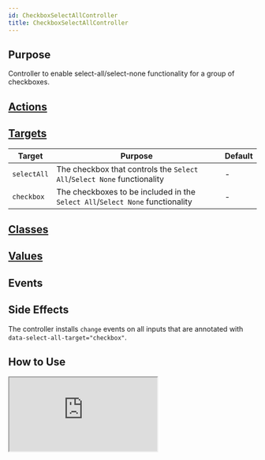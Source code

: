 ```yaml
---
id: CheckboxSelectAllController
title: CheckboxSelectAllController
---
```




## Purpose

Controller to enable select-all/select-none functionality for a group of checkboxes.


## [Actions](https://stimulus.hotwire.dev/reference/actions)
<NoActions/>

## [Targets](https://stimulus.hotwire.dev/reference/targets)

| Target | Purpose | Default |
| --- | --- | --- |
| `selectAll` | The checkbox that controls the `Select All`/`Select None` functionality | - |
| `checkbox` | The checkboxes to be included in the `Select All`/`Select None` functionality | - |

## [Classes](https://stimulus.hotwire.dev/reference/classes)
<NoClasses/>

## [Values](https://stimulus.hotwire.dev/reference/values)
<NoValues/>

## Events
<NoEvents/>

## Side Effects

The controller installs `change` events on all inputs that are annotated with `data-select-all-target="checkbox"`.


## How to Use

<iframe
  src="https:///stimulus-library.netlify.app/controllers/checkbox_select_all_controller.html"
  style={{width: "100%", height: "500px", border: "0", borderRadius: "4px", overflow: "hidden"}}
  sandbox="allow-forms allow-modals allow-popups allow-presentation allow-same-origin allow-scripts"
/>

